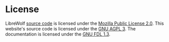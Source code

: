 # License

LibreWolf
[source code](https://gitlab.com/librewolf-community/browser)
is licensed under the
[Mozilla Public License 2.0](<https://tldrlegal.com/license/mozilla-public-license-2.0-(mpl-2)>).
This website's source code is licensed under the
[GNU AGPL 3](https://www.gnu.org/licenses/agpl-3.0.html).
The documentation is licensed under the
[GNU FDL 1.3](https://tldrlegal.com/license/gnu-free-documentation-license).

